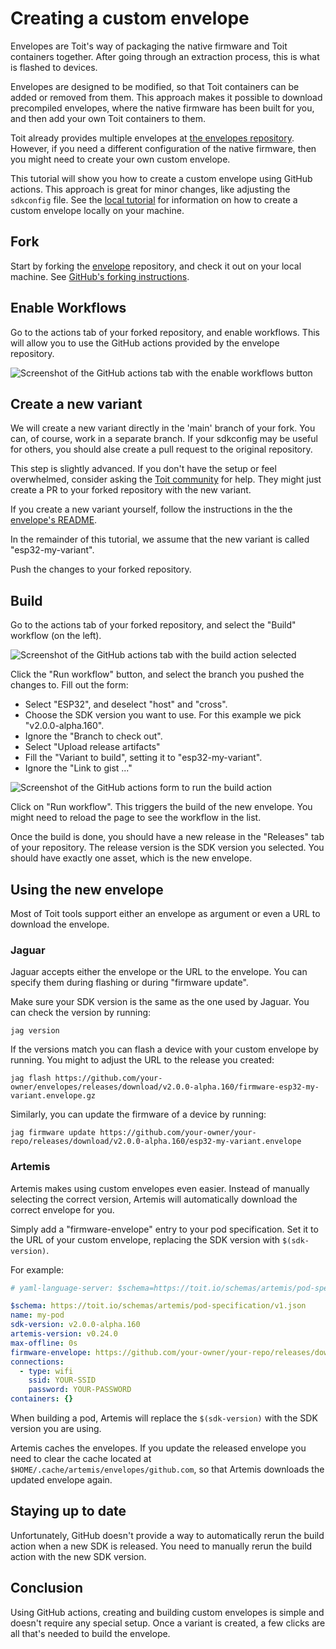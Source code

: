 
# Creating a custom envelope
Envelopes are Toit's way of packaging the native firmware and Toit containers
together. After going through an extraction process, this is what is flashed to
devices.

Envelopes are designed to be modified, so that Toit containers can be added or
removed from them. This approach makes it possible to download precompiled
envelopes, where the native firmware has been built for you, and then add your
own Toit containers to them.

Toit already provides multiple envelopes at
[the envelopes repository](https://github.com/toitlang/envelopes). However,
if you need a different configuration of the native firmware, then you
might need to create your own custom envelope.

This tutorial will show you how to create a custom envelope using
GitHub actions. This approach is great for minor changes, like adjusting the
`sdkconfig` file. See the [local tutorial](./custom-envelope-local) for
information on how to create a custom envelope locally on your machine.

## Fork
Start by forking the [envelope](https://github.com/toitlang/envelopes)
repository, and check it out on your local machine. See
[GitHub's forking instructions](https://docs.github.com/en/pull-requests/collaborating-with-pull-requests/working-with-forks/fork-a-repo).

## Enable Workflows
Go to the actions tab of your forked repository, and enable workflows. This
will allow you to use the GitHub actions provided by the envelope repository.

<img
  src={ScreenEnableWorkflow}
  alt="Screenshot of the GitHub actions tab with the enable workflows button"
/>

## Create a new variant
We will create a new variant directly in the 'main' branch of your fork.
You can, of course, work in a separate branch. If your sdkconfig may be
useful for others, you should alse create a pull request to the original repository.

This step is slightly advanced. If you don't have the setup or feel
overwhelmed, consider asking the [Toit community](https://chat.toit.io) for
help. They might just create a PR to your forked repository with the
new variant.

If you create a new variant yourself, follow the
instructions in the the [envelope's README](https://github.com/toitlang/envelopes?tab=readme-ov-file#creating-a-variant).

In the remainder of this tutorial, we assume that the new variant is called
"esp32-my-variant".

Push the changes to your forked repository.

## Build
Go to the actions tab of your forked repository, and select the "Build" workflow (on the left).

<img
  src={ScreenBuildAction}
  alt="Screenshot of the GitHub actions tab with the build action selected"
/>

Click the "Run workflow" button, and select the branch you pushed the changes to.
Fill out the form:
* Select "ESP32", and deselect "host" and "cross".
* Choose the SDK version you want to use. For this example we pick "v2.0.0-alpha.160".
* Ignore the "Branch to check out".
* Select "Upload release artifacts"
* Fill the "Variant to build", setting it to "esp32-my-variant".
* Ignore the "Link to gist ..."

<img
  src={ScreenBuildActionForm}
  alt="Screenshot of the GitHub actions form to run the build action"
/>

Click on "Run workflow". This triggers the build of the new envelope. You might need to
reload the page to see the workflow in the list.

Once the build is done, you should have a new release in the "Releases" tab of your
repository. The release version is the SDK version you selected. You should
have exactly one asset, which is the new envelope.

## Using the new envelope
Most of Toit tools support either an envelope as argument or even a URL to
download the envelope.

### Jaguar
Jaguar accepts either the envelope or the URL to the envelope. You can specify
them during flashing or during "firmware update".

Make sure your SDK version is the same as the one used by Jaguar. You can
check the version by running:

``` shell
jag version
```

If the versions match you can flash a device with your custom envelope by running. You might
to adjust the URL to the release you created:

``` shell
jag flash https://github.com/your-owner/envelopes/releases/download/v2.0.0-alpha.160/firmware-esp32-my-variant.envelope.gz
```

Similarly, you can update the firmware of a device by running:

``` shell
jag firmware update https://github.com/your-owner/your-repo/releases/download/v2.0.0-alpha.160/esp32-my-variant.envelope
```

### Artemis
Artemis makes using custom envelopes even easier. Instead of manually selecting the correct
version, Artemis will automatically download the correct envelope for you.

Simply add a "firmware-envelope" entry to your pod specification. Set it to the URL of your
custom envelope, replacing the SDK version with `$(sdk-version)`.

For example:

``` yaml
# yaml-language-server: $schema=https://toit.io/schemas/artemis/pod-specification/v1.json

$schema: https://toit.io/schemas/artemis/pod-specification/v1.json
name: my-pod
sdk-version: v2.0.0-alpha.160
artemis-version: v0.24.0
max-offline: 0s
firmware-envelope: https://github.com/your-owner/your-repo/releases/download/$(sdk-version)/esp32-my-variant.envelope
connections:
  - type: wifi
    ssid: YOUR-SSID
    password: YOUR-PASSWORD
containers: {}
```

When building a pod, Artemis will replace the `$(sdk-version)` with the SDK version
you are using.

<Note>

Artemis caches the envelopes. If you update the released envelope you need to
clear the cache located at `$HOME/.cache/artemis/envelopes/github.com`, so that
Artemis downloads the updated envelope again.

</Note>

## Staying up to date
Unfortunately, GitHub doesn't provide a way to automatically rerun the build
action when a new SDK is released. You need to manually rerun the build action
with the new SDK version.

## Conclusion
Using GitHub actions, creating and building custom envelopes is simple and doesn't
require any special setup. Once a variant is created, a few clicks are all that's
needed to build the envelope.
